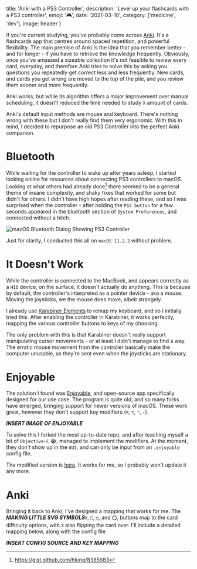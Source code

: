 

  title: 'Anki with a PS3 Controller',
  description: 'Level up your flashcards with a PS3 controller',
  emoji: '🎮',
  date: '2021-03-10',
  category: ['medicine', 'dev'],
  image: header
}

If you're current studying, you've probably come across [Anki](https://apps.ankiweb.net/). It's a flashcards app that centres around spaced repetition, and powerful flexibility. The main premise of Anki is the idea that you remember better - and for longer - if you have to retrieve the knowledge frequently. Obviously, once you've amassed a sizeable collection it's not feasible to review every card, everyday, and therefore Anki tries to solve this by asking you questions you repeatedly get correct less and less frequently. New cards, and cards you get wrong are moved to the top of the pile, and you review them sooner and more frequently.

Anki works, but while its algorithm offers a major improvement over manual scheduling, it doesn't reduced the time needed to study `X` amount of cards.

Anki's default input methods are mouse and keyboard. There's nothing wrong with these but I don't really find them very ergonomic. With this in mind, I decided to repurpose an old PS3 Controller into the perfect Anki companion.

# Bluetooth

While waiting for the controller to wake up after years asleep, I started looking online for resources about connecting PS3 controllers to macOS. Looking at what others had already done[^gist] there seemed to be a general theme of insane complexity, and shaky fixes that worked for some but didn't for others. I didn't have high hopes after reading these, and so I was surprised when the controller - after holding the `PS3 button` for a few seconds appeared in the bluetooth section of `System Preferences`, and connected without a hitch.

[^gist]: https://gist.github.com/hlung/8385683


<Image image={bluetooth} alt="macOS Bluetooth Dialog Showing PS3 Controller" />

Just for clarity, I conducted this all on `macOS 11.2.2` without problem.

# It Doesn't Work

While the controller *is* connected to the MacBook, and appears correctly as a `HID` device, on the surface, it doesn't actually do anything. This is because by default, the controller's interpreted as a pointer device - aka a mouse. Moving the joysticks, we the mouse does move, albeit strangely.

I already use [Karabiner Elements]() to remap my keyboard, and so I initially tried this. After enabling the controller in Karabiner, it works perfectly, mapping the various controller buttons to keys of my choosing.

The only problem with this is that Karabiner doesn't really support manipulating cursor movements - or at least I didn't manage to find a way. The erratic mouse movement from the controller basically make the computer unusable, as they're sent even when the joysticks are stationary.

# Enjoyable

The solution I found was [Enjoyable](https://yukkurigames.com/enjoyable/), and open-source app specifically designed for our use case. The program is quite old, and so many forks have emerged, bringing support for newer versions of macOS. These work great, however they don't support key modifiers (`‌⌘`, `⌥`, `⌃`, `⇧`).

***INSERT IMAGE OF ENJOYABLE***


To solve this I forked the most up-to-date repo, and after teaching myself a bit of `Objective-C` 😭, managed to implement the modifiers. At the moment, they don't show up in the `GUI`, and can only be input from an `.enjoyable` config file.

The modified version is [here](https://github.com/reubn/enjoyable). It works for me, so I probably won't update it any more.

# Anki

Bringing it back to Anki, I've designed a mapping that works for me. The ***MAKING LITTLE SVG SYMBOLS***`X`, `🔺`, `◻️`, and `⭕️`, buttons map to the card difficulty options, with `X` also flipping the card over. I'll include a detailed mapping below, along with the config file

***INSERT CONFIG SOURCE AND KEY MAPPING***
